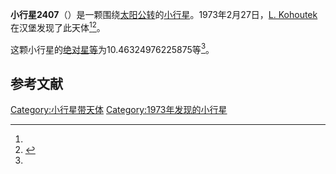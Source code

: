 {{Infobox planet
| bgcolour = #FFFFC0
| name = 2407 Haug
| symbol = 
| image = 
| caption = 
| discovery = yes
| discovery_ref = 
| discoverer = [[L._Kohoutek|L. Kohoutek]]
| discovery_site = [[汉堡|汉堡]] 
| discovered = 1973年2月27日
| designations = yes
| mp_name = 
| named_after = 
| alt_names = 1973 DH/ 1926 XE / 1930 MJ / 1938 EF / 1950 NM / 1951 YT / 1958 DB1 / 1969 JB / 1970 ND / 1976 YL1 / 1978 EA6 / A906 YE / A916 WD
| mp_category = [[主带小行星|主带小行星]]
| orbit_ref = <ref name="a">[http://ssd.jpl.nasa.gov/sbdb.cgi?sstr=2407 2407 Haug] {{Wayback|url=http://ssd.jpl.nasa.gov/sbdb.cgi?sstr=2407 |date=20200820021423 }}，小行星數據庫瀏覽器（JPL Small-Body Database Browser）－[[美国国家航空航天局|美国国家航空航天局]]喷气推进实验室</ref>
| epoch = 2456400.5 (2013年4月18日更新)
| aphelion = {{convert|3.568718742875552|AU|km|3|abbr=on|lk=out}}
| perihelion = {{convert|2.268825478182505|AU|km|3|abbr=on}}
| semimajor = {{convert|2.918772110529028|AU|km|3|abbr=on}}
| eccentricity = 0.222678102
| period = 1821.372221 [[日|日]]<br />4.99[[儒略年|儒略年]]
| avg_speed = 
| inclination = 2.47472229324416
| asc_node = 342.243421382336
| mean_anomaly = 
| arg_peri = 10.46324976225875
| satellites = 
| physical_characteristics = yes
| dimensions = 
| mass = 
| density = 
| surface_grav = 
| escape_velocity = 
| sidereal_day = 
| axial_tilt = 
| pole_ecliptic_lat = 
| pole_ecliptic_lon = 
| albedo = 
| temperatures= 
| temp_name1 = 
| mean_temp_1 = 
| max_temp_1 = 
| temp_name2 = 
| max_temp_2 = 
| spectral_type = 
| abs_magnitude = 10.46324976225875
}}

'''小行星2407'''（{{lang-en|2407 Haug}}）是一颗围绕[[太阳|太阳]][[公转|公转]]的[[小行星|小行星]]。1973年2月27日，[[L._Kohoutek|L. Kohoutek]]在汉堡发现了此天体<ref name="a" /><ref>{{cite news|title=小行星列表|url=http://cfa-www.harvard.edu/iau/lists/NumberedMPs.txt|accessdate=2013-07-08|newspaper=哈佛大学|archive-date=2008-05-17|archive-url=https://web.archive.org/web/20080517010638/http://cfa-www.harvard.edu/iau/lists/NumberedMPs.txt|dead-url=no}}</ref>。

这颗小行星的[[绝对星等|绝对星等]]为10.46324976225875等<ref name="a" />。

==参考文献==
{{reflist}}
{{Minor Planet Number|[[小行星2406|小行星2406]]|[[小行星2408|小行星2408]]}}

{{小天体}}

[[Category:小行星带天体|Category:小行星带天体]]
[[Category:1973年发现的小行星|Category:1973年发现的小行星]]

{{asteroid-stub}}